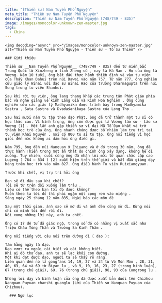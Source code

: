 ```yaml
---
title: "[Thiền sư] Nam Tuyền Phổ Nguyện"
meta_title: "Thiền sư Nam Tuyền Phổ Nguyện"
description: "Thiền sư Nam Tuyền Phổ Nguyện (748/749 - 835)"
image: /images/monocolor-unknown-zen-master.jpg
tags:
  - China
---
```


<div className="grid xl:grid-cols-8 lg:grid-cols-8 md:grid-cols-2 sm:grid-cols-2 xs:grid-cols-1 gap-8 bg-body dark:bg-darkmode-body">

  <div className="lg:col-span-3 md:col-span-1">

    <img decoding="async" src="/images/monocolor-unknown-zen-master.jpg" alt="Thiền sư Nam Tuyền Phổ Nguyện - Thiền sư - Tổ Sư Thiền" />

    ### Giới thiệu

    Thiền sư __Nam Tuyền Phổ Nguyện__ (748/749 - 835) đến từ miền bắc Trung Quốc từ Xinzheng ở tỉnh Zheng cũ , nay là Hà Nam . Họ của ông là Vương. Năm 10 tuổi, ông bắt đầu thực hành thiền định và vào tu viện của Thầy Khan Dahui trên núi Dawei vào năm 757. Từ năm 777, ông nghiên cứu giáo lý Winai với đạo sư Winai Hao của trường Dharmagupta trên núi Song trong tu viện Shanhui.

    Sau khi rời tu viện, ông lang thang khắp các trung tâm Phật giáo phía bắc và nghe giảng về kinh Lăng Già và Kinh Hoa Nghiêm . Ông cũng nghiên cứu các giáo lý Madhyamika được trình bày trong Madhyamika Sastra , Śata Sastra và Dvadaśanikaya Sastra của Long Thọ .

    Sau hai mươi năm tu tập theo đạo Phật, ông đã trở thành một tu sĩ có học thức cao. Vì kính trọng, ông còn được gọi là Vương lão sư - Lão sư Vương [1] . Một lần anh gặp thiền sư vĩ đại Mã Tổ Đạo Nhất và trở thành học trò của ông. Ông nhanh chóng được bổ nhiệm làm trụ trì tại tu viện Khai Nguyên , nơi có 800 tu sĩ tu tập. Ông nổi tiếng vì học giỏi đến mức không ai dám hỏi ông điều gì.

    Năm 795, ông đến núi Nanquan ở Zhiyang và ở đó trong 30 năm, ông đã thực hành Thiền trong một ẩn thất do chính ông xây dựng, không hề đi xuống. Tuy nhiên, cuối cùng ông đã nhận lời mời từ quan chức cấp cao Lugeng ( 764 – 834 ) [2] xuất hiện trên thế giới và bắt đầu giảng dạy hàng trăm học trò vào năm 827. Ông điều hành Tu viện Ruixiangyuan.

    Trước khi chết, vị trụ trì hỏi ông

    Bạn sẽ đi đâu sau khi chết?
    Tôi sẽ từ trên đồi xuống làm trâu .
    Liệu có thể theo bạn tới đó được không?
    Muốn theo ta tới đó thì phải ngậm một cọng rơm vào miệng .
    Sáng ngày 25 tháng 12 năm 835, Ngài bảo các môn đệ

    Sau một thời gian, ánh sao sẽ mờ đi và ánh đèn cũng mờ đi. Đừng nói chỉ có mình tôi đến rồi đi.
    Nói xong những lời này, anh ta chết.

    Ông có 17 đệ tử đã giác ngộ, trong số đó có những vị xuất sắc như Triệu Châu Tòng Thần và Trường Sa Kinh Thâm .

    Ông nổi tiếng với câu nói trên đường đi ( dao ):

    Tâm hằng ngày là đạo.
    Đạo vượt ra ngoài cái biết và cái không biết.
    Khi ai đó thử đạo, anh ta sẽ lạc khỏi con đường.
    Một khi đạt được đạo, người ta sẽ thấy rõ ràng.
    Liên quan đến nó là gong'ans 14, 19, 27 và 34 từ Vô Môn Môn , 28, 31, 40, 63, 64 và 69 từ Biyan lu , và 9, 10, 16, 23, 27 (trong bình luận), 67 (trong chú giải), 69, 76 (trong chú giải), 90, 93 của Congrong lu .

    Những lời dạy và bình luận của ông đã được xuất bản dưới tên Chizhou Nanquan Puyuan chanshi guanglu (Lời của Thiền sư Nanquan Puyuan của Chizhou).

  </div>

  <div className="lg:col-span-5 md:col-span-1">

      ### Ngữ lục

  </div>

</div>
